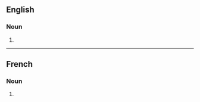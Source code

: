 ==English==

===Noun===
{{head|en|noun form}}

# {{plural of|perturbation|lang=en}}

----

==French==

===Noun===
{{head|fr|noun plural form|g=f}}

# {{plural of|perturbation|lang=fr}}